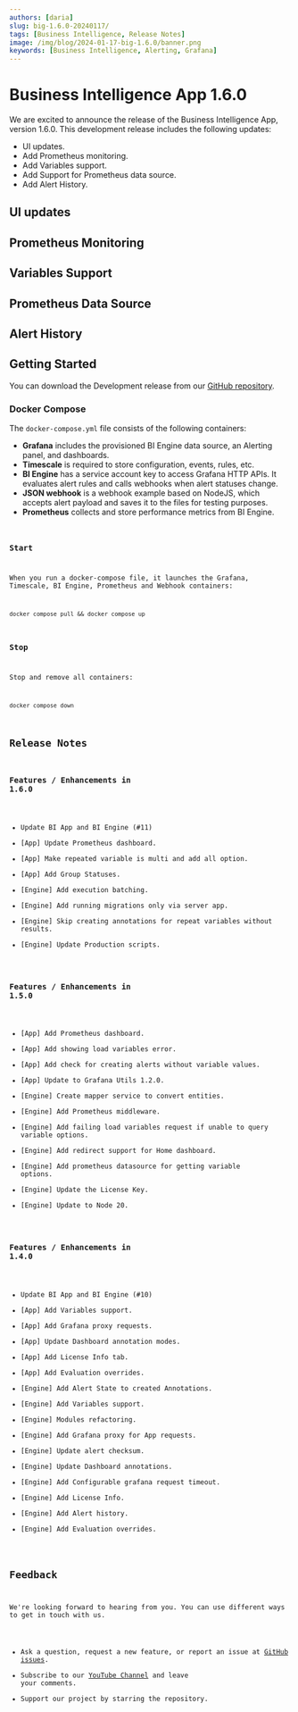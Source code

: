 ```yaml
---
authors: [daria]
slug: big-1.6.0-20240117/
tags: [Business Intelligence, Release Notes]
image: /img/blog/2024-01-17-big-1.6.0/banner.png
keywords: [Business Intelligence, Alerting, Grafana]
---
```



# Business Intelligence App 1.6.0

We are excited to announce the release of the Business Intelligence App, version 1.6.0. This development release includes the following updates:

- UI updates.
- Add Prometheus monitoring.
- Add Variables support.
- Add Support for Prometheus data source.
- Add Alert History.

## UI updates

## Prometheus Monitoring

## Variables Support

## Prometheus Data Source

## Alert History

## Getting Started

You can download the Development release from our [GitHub repository](https://github.com/volkovlabs/volkovlabs-bi-grafana).

### Docker Compose

The `docker-compose.yml` file consists of the following containers:

- **Grafana** includes the provisioned BI Engine data source, an Alerting panel, and dashboards.
- **Timescale** is required to store configuration, events, rules, etc.
- **BI Engine** has a service account key to access Grafana HTTP APIs. It evaluates alert rules and calls webhooks when alert statuses change.
- **JSON webhook** is a webhook example based on NodeJS, which accepts alert payload and saves it to the files for testing purposes.
- **Prometheus** collects and store performance metrics from BI Engine.

<Code
  url="https://github.com/VolkovLabs/volkovlabs-bi-grafana/blob/main/docker-compose.yml"
  language="yaml"
/>

### Start

When you run a docker-compose file, it launches the Grafana, Timescale, BI Engine, Prometheus and Webhook containers:

```
docker compose pull && docker compose up
```

### Stop

Stop and remove all containers:

```
docker compose down
```

## Release Notes

### Features / Enhancements in 1.6.0

- Update BI App and BI Engine (#11)
- [App] Update Prometheus dashboard.
- [App] Make repeated variable is multi and add all option.
- [App] Add Group Statuses.
- [Engine] Add execution batching.
- [Engine] Add running migrations only via server app.
- [Engine] Skip creating annotations for repeat variables without results.
- [Engine] Update Production scripts.

### Features / Enhancements in 1.5.0

- [App] Add Prometheus dashboard.
- [App] Add showing load variables error.
- [App] Add check for creating alerts without variable values.
- [App] Update to Grafana Utils 1.2.0.
- [Engine] Create mapper service to convert entities.
- [Engine] Add Prometheus middleware.
- [Engine] Add failing load variables request if unable to query variable options.
- [Engine] Add redirect support for Home dashboard.
- [Engine] Add prometheus datasource for getting variable options.
- [Engine] Update the License Key.
- [Engine] Update to Node 20.

### Features / Enhancements in 1.4.0

- Update BI App and BI Engine (#10)
- [App] Add Variables support.
- [App] Add Grafana proxy requests.
- [App] Update Dashboard annotation modes.
- [App] Add License Info tab.
- [App] Add Evaluation overrides.
- [Engine] Add Alert State to created Annotations.
- [Engine] Add Variables support.
- [Engine] Modules refactoring.
- [Engine] Add Grafana proxy for App requests.
- [Engine] Update alert checksum.
- [Engine] Update Dashboard annotations.
- [Engine] Add Configurable grafana request timeout.
- [Engine] Add License Info.
- [Engine] Add Alert history.
- [Engine] Add Evaluation overrides.

## Feedback

We're looking forward to hearing from you. You can use different ways to get in touch with us.

- Ask a question, request a new feature, or report an issue at [GitHub issues](https://github.com/volkovlabs/volkovlabs-bi-grafana/issues).
- Subscribe to our [YouTube Channel](https://www.youtube.com/@volkovlabs) and leave your comments.
- Support our project by starring the repository.
